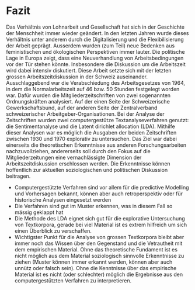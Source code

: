 # Fazit

Das Verhältnis von Lohnarbeit und Gesellschaft hat sich in der Geschichte der Menschheit immer wieder geändert. In den letzten Jahren wurde dieses Verhältnis unter anderem durch die Digitalisierung und die Flexibilisierung der Arbeit geprägt. Ausserdem wurden (zum Teil) neue Bedenken aus feministischen und ökologischen Perspektiven immer lauter. Die politische Lage in Europa zeigt, dass eine Neuverhandlung von Arbeitsbedingungen vor der Tür stehen könnte. Insbesondere die Diskussion um die Arbeitszeit wird dabei intensiv diskutiert. Diese Arbeit setzte sich mit der letzten grossen Arbeitszeitdiskussion in der Schweiz auseinander. Ausschlaggebend war die Verabschiedung des Arbeitsgesetzes von 1964, in dem die Normalarbeitszeit auf 46 bzw. 50 Stunden festgelegt worden war. Dafür wurden die Mitgliederzeitschriften von zwei sogenannten Ordnungskräften analysiert. Auf der einen Seite der Schweizerische Gewerkschaftsbund, auf der anderen Seite der Zentralverband schweizerischer Arbeitgeber-Organisationen. Bei der Analyse der Zeitschriften wurden zwei computergestütze Textanalyseverfahren genutzt: die Sentimentanalyse und die Latent dirichlet allocation (LDA). Mithilfe dieser Analysen war es möglich die Ausgaben der beiden Zeitschriften zwischen 1930 und 1970 explorativ zu untersuchen. Das Ziel war dabei einerseits die theoretischen Erkenntnisse aus anderen Forschungsarbeiten nachzuvollziehen, andererseits soll durch den Fokus auf die Mitgliederzeitungen eine vernachlässigte Dimension der Arbeitszeitdiskussion erschlossen werden. Die Erkenntnisse können hoffentlich zur aktuellen soziologischen und politischen Diskussion beitragen. 



* Computergestützte Verfahren sind vor allem für die predictive Modelling und Vorhersagen bekannt, können aber auch retroperspektiv oder für historische Analysen eingesetzt werden
* Die Verfahren sind gut im Muster erkennen, was in diesem Fall so mässig geklappt hat
* Die Methode des LDA eignet sich gut für die explorative Untersuchung von Textkorpora, gerade bei viel Material ist es extrem hilfreich um sich einen Überblick zu verschaffen.
* Wichtigster Punkt für die Analyse von grossen Textkorpora bleibt aber immer noch das Wissen über den Gegenstand und die Vetrautheit mit dem empirischen Material. Ohne das theoretische Fundament ist es nicht möglich aus dem Material soziologisch sinnvolle Erkenntnisse zu ziehen (Muster können immer erkannt werden, können aber auch unnütz oder falsch sein). Ohne die Kenntnisse über das empirische Material ist es nicht (oder schlechter) möglich die Ergebnisse aus den computergestützten Verfahren zu interpretieren.